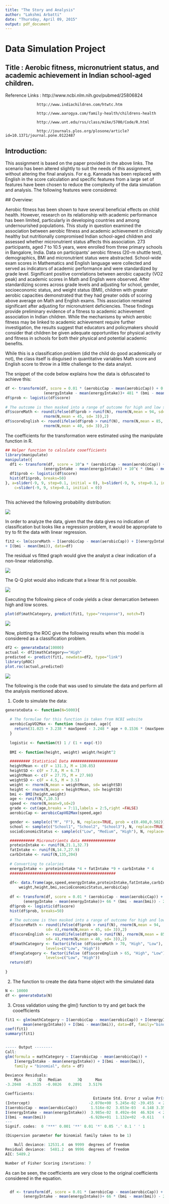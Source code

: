 ```yaml
---
title: "The Story and Analysis"
author: "Lakshmi Arbatti"
date: "Thursday, April 09, 2015"
output: pdf_document
---
```


# Data Simulation Project

## Title : Aerobic fitness, micronutrient status, and academic achievement in Indian school-aged children.


Reference Links : http://www.ncbi.nlm.nih.gov/pubmed/25806824

                  http://www.indiachildren.com/htwtc.htm
                  
                  http://www.aarogya.com/family-health/childrens-health
                  
                  http://www.unt.edu/rss/class/mike/5700/Code/R.html
                  
                  http://journals.plos.org/plosone/article?id=10.1371/journal.pone.0122487

## Introduction:

 This assignment is based on the paper provided in the above links. The scenario has been altered slightly to suit the needs
 of this assignment, without altering the final analysis. For e.g. Kannada has been replaced with English in the score calculation and specific features from a large set of features have been chosen to reduce the complexity of the data simulation and analysis.
 The following features were considered:
 
 \begin{table}[h]
\begin{tabular}{|l|l|}
\hline
Features &  Description\\ \hline
 age &  Age of the child in years\\ \hline
 speed &  Average speed in a 20m shuttle test in meters/minute \\ \hline
 energyIntake &  Total Energy intake/day KCal\\ \hline
 proteinIntake & Total protein intake/day grams \\ \hline
 fatIntake &  Total fat intake/day grams\\ \hline
 carbIntake &  Total carb intake/day grams \\ \hline
 gender & M or F \\ \hline
 school & Name of school \\ \hline
 weight & Weight of the child in kilograms \\ \hline
 height & Height of the child in centimeters\\ \hline
 bmi &  BMI\\ \hline
 EconomicStatus & Economic status of the child's family \\ \hline
 aerobicCap & Aerobic Capacity based on the 20M shuttle test \\ \hline
 scoreMath & Score in Math \\ \hline
 scoreEnglish  & Score in English \\ \hline
\end{tabular}
\end{table}

 
 ## Overview:
 
 Aerobic fitness has been shown to have several beneficial effects on child health. However, research on its 
 relationship with academic performance has been limited, particularly in developing countries and among 
 undernourished populations. This study in question examined the association between aerobic fitness and academic achievement 
 in clinically healthy but nutritionally compromised Indian school-aged children and assessed whether 
 micronutrient status affects this association. 273 participants, aged 7 to 10.5 years, were enrolled from 
 three primary schools in Bangalore, India. Data on participants' aerobic fitness (20-m shuttle test), 
 demographics, BMI and micronutrient status were abstracted. School-wide 
 exam scores in Mathematics and English language were collected and served as indicators of academic performance and were 
 standardized by grade level. Significant positive correlations between aerobic capacity (VO2 peak)
 and academic scores in Math and English were observed. After standardizing scores across grade levels and adjusting for 
 school, gender, socioeconomic status, and weight status (BMI), children with greater aerobic capacities demonstrated that they had greater odds of scoring above average on Math and English exams. This association remained significant after adjusting for micronutrient deficiencies. These findings provide preliminary evidence of a fitness to academic achievement association in Indian children. While the mechanisms by which aerobic fitness may be linked to academic achievement require further investigation, the results suggest that educators and policymakers should consider that children be given adequate opportunities for physical activity and fitness in schools for both their physical and potential academic benefits.

While this is a classification problem (did the child do good academically or not), the class itself is disguised in quantitative variables Math score and English score to throw in a little challenge to the data analyst.

The snippet of the code below explains how the data is obfuscated to achieve this:
```r
df <- transform(df, score = 0.01 * (aerobicCap - mean(aerobicCap)) + 0.04 * 
                 (energyIntake - mean(energyIntake))+ 481 * (bmi - mean(bmi)) - 2.1)
df$prob <- logistic(df$score)
  
# The outcome is then masked into a range of outcome for high and low scores
df$scoreMath <- round(ifelse(df$prob > runif(N), rnorm(N,mean = 94, sd= 4),
                 rnorm(N,mean = 45, sd= 3)),2)
df$scoreEnglish <- round(ifelse(df$prob > runif(N), rnorm(N,mean = 85, sd= 4),
                 rnorm(N,mean = 40, sd= 3)),2)
```

The coefficients for the transformation were estimated using the manipulate function in R.

```r
## Helper function to calculate cooefficients
library(manipulate)
manipulate({
  df1 <- transform(df, score = 10^a * (aerobicCap - mean(aerobicCap)) + 10^b * 
                 (energyIntake - mean(energyIntake)) + 10^c * (bmi - mean(bmi)) - 2.1)
  df1$prob <- logistic(df$score)
  hist(df1$prob, breaks=50)
}, a=slider(-9, 9, step=0.1, initial = 0), b=slider(-9, 9, step=0.1, initial = 0), 
    c=slider(-9, 9, step=0.1, initial = 0))
    
```
This achieved the following probability distribution:

![](dist.png)

In order to analyze the data, given that the data gives no indication of classification but looks like a regression problem, it would be appropriate to try to fit the data with linear regression.

```r
fit2 <- lm(scoreMath ~ I(aerobicCap - mean(aerobicCap)) + I(energyIntake - mean(energyIntake)) 
+ I(bmi - mean(bmi)), data=df)
```
The residual vs fitted graph would give the analyst a clear indication of a non-linear relationship.

![](resi.png)



The Q-Q plot would also indicate that a linear fit is not possible.

![](qq.png)

Executing the following piece of code yields a clear demarcation between high and low scores.

```r
plot(df$mathCategory, predict(fit1, type="response"), notch=T)
```
![](box.png)

Now, plotting the ROC give the following results when this model is considered as a classification problem.

```r
df2 <- generateData(10000)
actual <- df2$mathCategory=="High"
predicted <- predict(fit1, newdata=df2, type="link")
library(pROC)
plot.roc(actual,predicted)
```
![](roc.png)

The following is the code that was used to simulate the data and perform all the analysis mentioned above.

1. Code to simulate the data:

```r
generateData <- function(N=5000){
  
  # The formulae for this function is taken from NCBI website  
  aerobicCapVO2Max <- function (maxSpeed, age){
    return(31.025 + 3.238 * maxSpeed - 3.248 * age + 0.1536 * (maxSpeed * age))
  }
  
  logistic <- function(t) 1 / (1 + exp(-t))
  
  BMI <- function(height, weight) weight/height^2

  ######### Statistical Data #####################
  heightMean <- c(F = 131.3, M = 130.85)
  heightSD <- c(F = 7.8, M = 6.7)
  weightMean <- c(F = 27.75, M = 27.98)
  weightSD <- c(F = 4.5, M = 3.5)
  weight <- rnorm(N,mean = weightMean, sd= weightSD)
  height <- rnorm(N,mean = heightMean, sd= heightSD)
  bmi <- BMI(height,weight)
  age <- runif(N,7,10.5)
  speed <- rnorm(N,mean=9,sd=2)  
  grade <- cut(age,breaks = 7:11,labels = 2:5,right =FALSE)
  aerobicCap <- aerobicCapVO2Max(speed,age) 

  gender <- sample(c("M", "F"), N, replace=TRUE, prob = c(0.498,0.502))
  school <- sample(c("School1", "School2", "School3"), N, replace=TRUE)
  socioEconomicStatus <- sample(c("Low", "Medium", "High"), N, replace=TRUE)

  ########### Micronutrients data ###############
  proteinIntake <- runif(N,21.1,32.7)
  fatIntake <- runif(N,14.7,27.9)
  carbIntake <- runif(N,135,204)
  
  # Converting to calories
  energyIntake <- proteinIntake *4 + fatIntake *9 + carbIntake * 4
  ############################################### 
  
  df<- data.frame(age,speed,energyIntake,proteinIntake,fatIntake,carbIntake,gender,school,
      weight,height,bmi,socioEconomicStatus,aerobicCap)
  
  df <- transform(df, score = 0.01 * (aerobicCap - mean(aerobicCap)) + 0.04 * 
        (energyIntake - mean(energyIntake))+ 66 * (bmi - mean(bmi)) - 2.1)
  df$prob <- logistic(df$score)
  hist(df$prob, breaks=50)
  
  # The outcome is then masked into a range of outcome for high and low scores
  df$scoreMath <- round(ifelse(df$prob > runif(N), rnorm(N,mean = 94, 
                  sd= 4),rnorm(N,mean = 45, sd= 3)),2)
  df$scoreEnglish <- round(ifelse(df$prob > runif(N), rnorm(N,mean = 85, 
                  sd= 4),rnorm(N,mean = 40, sd= 3)),2)
  df$mathCategory <- factor(ifelse (df$scoreMath > 70, "High", "Low"),
                  levels=c("Low", "High"))
  df$engCategory <- factor(ifelse (df$scoreEnglish > 65, "High", "Low"),
                  levels=c("Low", "High"))
  return(df)
  
}
```

2. The function to create the data frame object with the simulated data
```r
N <- 10000
df <- generateData(N)
```

3. Cross validation using the glm() function to try and get back the cooefficients

```r
fit1 <- glm(mathCategory ~ I(aerobicCap - mean(aerobicCap)) + I(energyIntake - 
        mean(energyIntake)) + I(bmi - mean(bmi)), data=df, family="binomial")
coef(fit1)
summary(fit1)

```
```r

----- Output --------
Call:
glm(formula = mathCategory ~ I(aerobicCap - mean(aerobicCap)) + 
    I(energyIntake - mean(energyIntake)) + I(bmi - mean(bmi)), 
    family = "binomial", data = df)

Deviance Residuals: 
    Min       1Q   Median       3Q      Max  
-3.2048  -0.3535  -0.0826   0.2891   3.5176  

Coefficients:
                                       Estimate Std. Error z value Pr(>|z|)    
(Intercept)                          -2.070e+00  5.245e-02 -39.455  < 2e-16 ***
I(aerobicCap - mean(aerobicCap))      1.516e-02  3.653e-03   4.148 3.35e-05 ***
I(energyIntake - mean(energyIntake))  3.985e-02  8.492e-04  46.924  < 2e-16 ***
I(bmi - mean(bmi))                   -6.920e+01  1.132e+02  -0.611    0.541    
---
Signif. codes:  0 '***' 0.001 '**' 0.01 '*' 0.05 '.' 0.1 ' ' 1

(Dispersion parameter for binomial family taken to be 1)

    Null deviance: 12531.4  on 9999  degrees of freedom
Residual deviance:  5481.2  on 9996  degrees of freedom
AIC: 5489.2

Number of Fisher Scoring iterations: 7

```

As can be seen, the coefficients are very close to the original coefficients considered in the equation.

```r

  df <- transform(df, score = 0.01 * (aerobicCap - mean(aerobicCap)) + 0.04 * 
        (energyIntake - mean(energyIntake))+ 66 * (bmi - mean(bmi)) - 2.1)
```
 